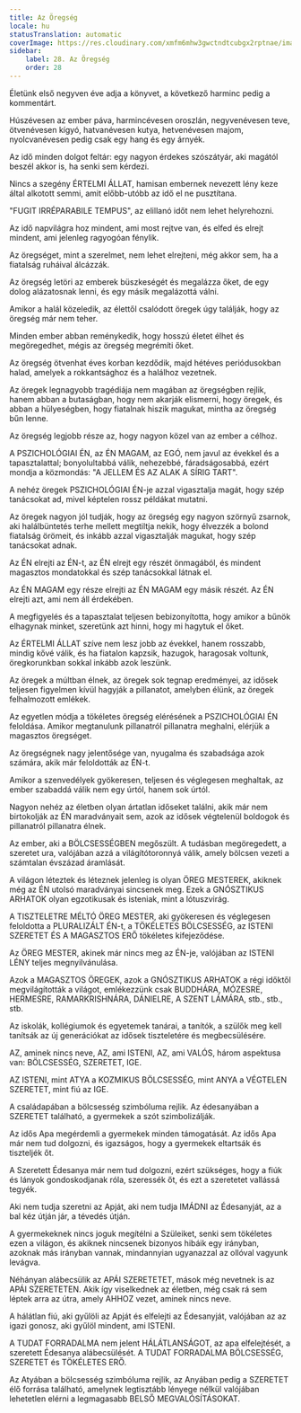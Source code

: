 ```yaml
---
title: Az Öregség
locale: hu
statusTranslation: automatic
coverImage: https://res.cloudinary.com/xmfm6mhw3gwctndtcubgx2rptnae/image/upload/v1740337243/small_cover_educacion_fundamental_a051170f1c.webp
sidebar:
    label: 28. Az Öregség
    order: 28
---
```

Életünk első negyven éve adja a könyvet, a következő harminc pedig a kommentárt.

Húszévesen az ember páva, harmincévesen oroszlán, negyvenévesen teve, ötvenévesen kígyó, hatvanévesen kutya, hetvenévesen majom, nyolcvanévesen pedig csak egy hang és egy árnyék.

Az idő minden dolgot feltár: egy nagyon érdekes szószátyár, aki magától beszél akkor is, ha senki sem kérdezi.

Nincs a szegény ÉRTELMI ÁLLAT, hamisan embernek nevezett lény keze által alkotott semmi, amit előbb-utóbb az idő el ne pusztítana.

"FUGIT IRRÉPARABILE TEMPUS", az elillanó időt nem lehet helyrehozni.

Az idő napvilágra hoz mindent, ami most rejtve van, és elfed és elrejt mindent, ami jelenleg ragyogóan fénylik.

Az öregséget, mint a szerelmet, nem lehet elrejteni, még akkor sem, ha a fiatalság ruháival álcázzák.

Az öregség letöri az emberek büszkeségét és megalázza őket, de egy dolog alázatosnak lenni, és egy másik megalázottá válni.

Amikor a halál közeledik, az élettől csalódott öregek úgy találják, hogy az öregség már nem teher.

Minden ember abban reménykedik, hogy hosszú életet élhet és megöregedhet, mégis az öregség megrémíti őket.

Az öregség ötvenhat éves korban kezdődik, majd hétéves periódusokban halad, amelyek a rokkantsághoz és a halálhoz vezetnek.

Az öregek legnagyobb tragédiája nem magában az öregségben rejlik, hanem abban a butaságban, hogy nem akarják elismerni, hogy öregek, és abban a hülyeségben, hogy fiatalnak hiszik magukat, mintha az öregség bűn lenne.

Az öregség legjobb része az, hogy nagyon közel van az ember a célhoz.

A PSZICHOLÓGIAI ÉN, az ÉN MAGAM, az EGÓ, nem javul az évekkel és a tapasztalattal; bonyolultabbá válik, nehezebbé, fáradságosabbá, ezért mondja a közmondás: "A JELLEM ÉS AZ ALAK A SÍRIG TART".

A nehéz öregek PSZICHOLÓGIAI ÉN-je azzal vigasztalja magát, hogy szép tanácsokat ad, mivel képtelen rossz példákat mutatni.

Az öregek nagyon jól tudják, hogy az öregség egy nagyon szörnyű zsarnok, aki halálbüntetés terhe mellett megtiltja nekik, hogy élvezzék a bolond fiatalság örömeit, és inkább azzal vigasztalják magukat, hogy szép tanácsokat adnak.

Az ÉN elrejti az ÉN-t, az ÉN elrejt egy részét önmagából, és mindent magasztos mondatokkal és szép tanácsokkal látnak el.

Az ÉN MAGAM egy része elrejti az ÉN MAGAM egy másik részét. Az ÉN elrejti azt, ami nem áll érdekében.

A megfigyelés és a tapasztalat teljesen bebizonyította, hogy amikor a bűnök elhagynak minket, szeretünk azt hinni, hogy mi hagytuk el őket.

Az ÉRTELMI ÁLLAT szíve nem lesz jobb az évekkel, hanem rosszabb, mindig kővé válik, és ha fiatalon kapzsik, hazugok, haragosak voltunk, öregkorunkban sokkal inkább azok leszünk.

Az öregek a múltban élnek, az öregek sok tegnap eredményei, az idősek teljesen figyelmen kívül hagyják a pillanatot, amelyben élünk, az öregek felhalmozott emlékek.

Az egyetlen módja a tökéletes öregség elérésének a PSZICHOLÓGIAI ÉN feloldása. Amikor megtanulunk pillanatról pillanatra meghalni, elérjük a magasztos öregséget.

Az öregségnek nagy jelentősége van, nyugalma és szabadsága azok számára, akik már feloldották az ÉN-t.

Amikor a szenvedélyek gyökeresen, teljesen és véglegesen meghaltak, az ember szabaddá válik nem egy úrtól, hanem sok úrtól.

Nagyon nehéz az életben olyan ártatlan időseket találni, akik már nem birtokolják az ÉN maradványait sem, azok az idősek végtelenül boldogok és pillanatról pillanatra élnek.

Az ember, aki a BÖLCSESSÉGBEN megőszült. A tudásban megöregedett, a szeretet ura, valójában azzá a világítótoronnyá válik, amely bölcsen vezeti a számtalan évszázad áramlását.

A világon léteztek és léteznek jelenleg is olyan ÖREG MESTEREK, akiknek még az ÉN utolsó maradványai sincsenek meg. Ezek a GNÓSZTIKUS ARHATOK olyan egzotikusak és isteniak, mint a lótuszvirág.

A TISZTELETRE MÉLTÓ ÖREG MESTER, aki gyökeresen és véglegesen feloldotta a PLURALIZÁLT ÉN-t, a TÖKÉLETES BÖLCSESSÉG, az ISTENI SZERETET ÉS A MAGASZTOS ERŐ tökéletes kifejeződése.

Az ÖREG MESTER, akinek már nincs meg az ÉN-je, valójában az ISTENI LÉNY teljes megnyilvánulása.

Azok a MAGASZTOS ÖREGEK, azok a GNÓSZTIKUS ARHATOK a régi időktől megvilágították a világot, emlékezzünk csak BUDDHÁRA, MÓZESRE, HERMESRE, RAMARKRISHNÁRA, DÁNIELRE, A SZENT LÁMÁRA, stb., stb., stb.

Az iskolák, kollégiumok és egyetemek tanárai, a tanítók, a szülők meg kell tanítsák az új generációkat az idősek tiszteletére és megbecsülésére.

AZ, aminek nincs neve, AZ, ami ISTENI, AZ, ami VALÓS, három aspektusa van: BÖLCSESSÉG, SZERETET, IGE.

AZ ISTENI, mint ATYA a KOZMIKUS BÖLCSESSÉG, mint ANYA a VÉGTELEN SZERETET, mint fiú az IGE.

A családapában a bölcsesség szimbóluma rejlik. Az édesanyában a SZERETET található, a gyermekek a szót szimbolizálják.

Az idős Apa megérdemli a gyermekek minden támogatását. Az idős Apa már nem tud dolgozni, és igazságos, hogy a gyermekek eltartsák és tiszteljék őt.

A Szeretett Édesanya már nem tud dolgozni, ezért szükséges, hogy a fiúk és lányok gondoskodjanak róla, szeressék őt, és ezt a szeretetet vallássá tegyék.

Aki nem tudja szeretni az Apját, aki nem tudja IMÁDNI az Édesanyját, az a bal kéz útján jár, a tévedés útján.

A gyermekeknek nincs joguk megítélni a Szüleiket, senki sem tökéletes ezen a világon, és akiknek nincsenek bizonyos hibáik egy irányban, azoknak más irányban vannak, mindannyian ugyanazzal az ollóval vagyunk levágva.

Néhányan alábecsülik az APÁI SZERETETET, mások még nevetnek is az APÁI SZERETETEN. Akik így viselkednek az életben, még csak rá sem léptek arra az útra, amely AHHOZ vezet, aminek nincs neve.

A hálátlan fiú, aki gyűlöli az Apját és elfelejti az Édesanyját, valójában az az igazi gonosz, aki gyűlöl mindent, ami ISTENI.

A TUDAT FORRADALMA nem jelent HÁLÁTLANSÁGOT, az apa elfelejtését, a szeretett Édesanya alábecsülését. A TUDAT FORRADALMA BÖLCSESSÉG, SZERETET és TÖKÉLETES ERŐ.

Az Atyában a bölcsesség szimbóluma rejlik, az Anyában pedig a SZERETET élő forrása található, amelynek legtisztább lényege nélkül valójában lehetetlen elérni a legmagasabb BELSŐ MEGVALÓSÍTÁSOKAT.

